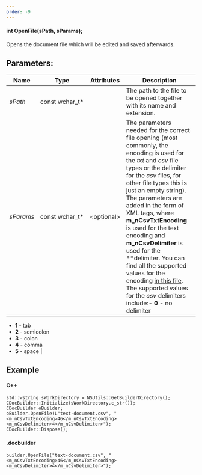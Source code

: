 ```yaml
---
order: -9
---
```

#### int OpenFile(sPath, sParams);

Opens the document file which will be edited and saved afterwards.

## Parameters:

| Name      | Type             | Attributes  | Description                                                                                                                                                                                                                                                                                                                                                                                                                                                                                                                                                                                                                                                                                                     |
| --------- | ---------------- | ----------- | --------------------------------------------------------------------------------------------------------------------------------------------------------------------------------------------------------------------------------------------------------------------------------------------------------------------------------------------------------------------------------------------------------------------------------------------------------------------------------------------------------------------------------------------------------------------------------------------------------------------------------------------------------------------------------------------------------------- |
| *sPath*   | const wchar\_t\* |             | The path to the file to be opened together with its name and extension.                                                                                                                                                                                                                                                                                                                                                                                                                                                                                                                                                                                                                                         |
| *sParams* | const wchar\_t\* | \<optional> | The parameters needed for the correct file opening (most commonly, the encoding is used for the *txt* and *csv* file types or the delimiter for the *csv* files, for other file types this is just an empty string). The parameters are added in the form of XML tags, where **m\_nCsvTxtEncoding** is used for the text encoding and **m\_nCsvDelimiter** is used for the **delimiter. You can find all the supported values for the encoding [in this file](https://github.com/ONLYOFFICE/server/blob/master/Common/sources/commondefines.js). The supported values for the *csv* delimiters include:- **0** - no delimiter
- **1** - tab
- **2** - semicolon
- **3** - colon
- **4** - comma
- **5** - space |

## Example

#### C++

```
std::wstring sWorkDirectory = NSUtils::GetBuilderDirectory();
CDocBuilder::Initialize(sWorkDirectory.c_str());
CDocBuilder oBuilder;
oBuilder.OpenFile(L"text-document.csv", "<m_nCsvTxtEncoding>46</m_nCsvTxtEncoding><m_nCsvDelimiter>4</m_nCsvDelimiter>");
CDocBuilder::Dispose();
```

#### .docbuilder

```
builder.OpenFile("text-document.csv", "<m_nCsvTxtEncoding>46</m_nCsvTxtEncoding><m_nCsvDelimiter>4</m_nCsvDelimiter>");
```
